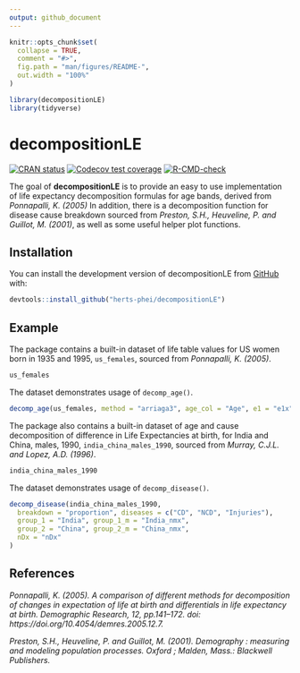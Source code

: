 ```yaml
---
output: github_document
---
```


<!-- README.md is generated from README.Rmd. Please edit that file -->

```r
knitr::opts_chunk$set(
  collapse = TRUE,
  comment = "#>",
  fig.path = "man/figures/README-",
  out.width = "100%"
)

library(decompositionLE)
library(tidyverse)
```

# decompositionLE

<!-- badges: start -->
[![CRAN status](https://www.r-pkg.org/badges/version/decompositionLE)](https://CRAN.R-project.org/package=decompositionLE)
[![Codecov test coverage](https://codecov.io/gh/herts-phei/decompositionLE/graph/badge.svg)](https://app.codecov.io/gh/herts-phei/decompositionLE)
[![R-CMD-check](https://github.com/herts-phei/decompositionLE/actions/workflows/R-CMD-check.yaml/badge.svg)](https://github.com/herts-phei/decompositionLE/actions/workflows/R-CMD-check.yaml)
<!-- badges: end -->

The goal of **decompositionLE** is to provide an easy to use implementation of life expectancy decomposition formulas for age bands, derived from *Ponnapalli, K. (2005)* In addition, there is a decomposition function for disease cause breakdown sourced from *Preston, S.H., Heuveline, P. and Guillot, M. (2001)*, as well as some useful helper plot functions.

## Installation

You can install the development version of decompositionLE from [GitHub](https://github.com/) with:

``` r
devtools::install_github("herts-phei/decompositionLE")
```

## Example

The package contains a built-in dataset of life table values for US women born in 1935 and 1995, `us_females`, sourced from *Ponnapalli, K. (2005)*.

```r
us_females
```

The dataset demonstrates usage of `decomp_age()`.

```r
decomp_age(us_females, method = "arriaga3", age_col = "Age", e1 = "e1x", e2 = "e2x", l1 = "l1x", l2 = "l2x")
```

The package also contains a built-in dataset of age and cause decomposition of difference in Life Expectancies at birth, for India and China, males, 1990, `india_china_males_1990`, sourced from *Murray, C.J.L. and Lopez, A.D. (1996)*.

```r
india_china_males_1990
```

The dataset demonstrates usage of `decomp_disease()`.

```r
decomp_disease(india_china_males_1990,
  breakdown = "proportion", diseases = c("CD", "NCD", "Injuries"),
  group_1 = "India", group_1_m = "India_nmx", 
  group_2 = "China", group_2_m = "China_nmx", 
  nDx = "nDx"
)
```

## References

*Ponnapalli, K. (2005). A comparison of different methods for decomposition of changes in expectation of life at birth and differentials in life expectancy at birth. Demographic Research, 12, pp.141–172. doi: https://doi.org/10.4054/demres.2005.12.7.*

*Preston, S.H., Heuveline, P. and Guillot, M. (2001). Demography : measuring and modeling population processes. Oxford ; Malden, Mass.: Blackwell Publishers.*
